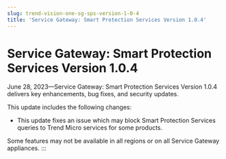 ```yaml
---
slug: trend-vision-one-sg-sps-version-1-0-4
title: 'Service Gateway: Smart Protection Services Version 1.0.4'
---
```

# Service Gateway: Smart Protection Services Version 1.0.4

June 28, 2023—Service Gateway: Smart Protection Services Version 1.0.4 delivers key enhancements, bug fixes, and security updates.

This update includes the following changes:

- This update fixes an issue which may block Smart Protection Services queries to Trend Micro services for some products.

Some features may not be available in all regions or on all Service Gateway appliances.
:::
